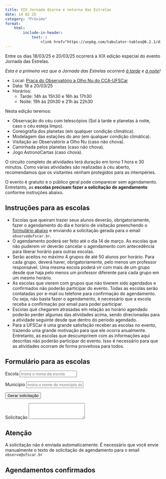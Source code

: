 ```yaml
---
title: XIX Jornada diurna e noturna das Estrelas
date: 14 02 25
category: "Próximo" 
format:
    html:
        include-in-header:
            text: |
                <link href="https://unpkg.com/tabulator-tables@6.2.1/dist/css/tabulator.min.css" rel="stylesheet"> <script type="text/javascript" src="https://unpkg.com/tabulator-tables@6.2.1/dist/js/tabulator.min.js"></script>
---
```


Entre os dias 18/03/25 e 20/03/25 ocorrerá a XIX edição especial do evento Jornada das Estrelas.

_Esta é a primeira vez que a Jornada das Estrelas ocorrerá [à tarde](/atividades/jornada_do_sol/jornada_do_sol.qmd) e [à noite](/atividades/jornada_das_estrelas/jornada_das_estrelas.qmd)!_

- Local: [Praça do Observatório a Olho Nu do CCA-UFSCar](/localizacao/localizacao.qmd)
- Data: 18 a 20/03/25
- Horários:
    - Tarde: 14h às 15h30 e 16h às 17h30
    - Noite: 19h às 20h30 e 21h às 22h30

Nesta edição teremos:

- Observação do céu com telescópios (Sol à tarde e planetas à noite, caso o céu esteja limpo).
- Coreografia dos planetas (em qualquer condição climática).
- Modelagem das estações do ano (em qualquer condição climática).
- Visitação ao Observatório a Olho Nu (caso não chova).
- Caminhada pelos planetas (caso não chova).
- Jogo AstronoCartas (caso chova).

O circuito completo de atividades terá duração em torno 1 hora e 30 minutos. Como várias atividades são realizadas à céu aberto, recomendamos que os visitantes venham protegidos para as intempéries.

O evento é gratuito e o público geral pode comparecer sem agendamento. Entretanto, as **escolas precisam fazer a solicitação de agendamento** conforme instruções abaixo.

<!-- Recebemos a informação do TCA que, nos dias do evento, a linha de ônibus [Linha 0403 - Parque das Arvores / Jardim Alvorada - Carro 820](https://www.smtca.sp.gov.br/wp-content/uploads/2023/01/LINHAS-E-HORARIOS-DE-ONIBUS-SITE-2023-01-30.pdf) estará operando. -->

## Instruções para as escolas

- Escolas que queiram trazer seus alunos deverão, obrigatoriamente, fazer o agendamento do dia e horário de visitação preenchendo o [formulário abaixo](#form_escolas) e enviando a solicitação gerada para o email `observe@ufscar.br`.
- O agendamento poderá ser feito até o dia 14 de março. As escolas que não puderem vir deverão cancelar o agendamento com antecedência para liberar horário para outras escolas.
- Serão aceitos no máximo 4 grupos de até 50 alunos por horário. Para cada grupo, deverá haver, obrigatoriamente, pelo menos um professor responsável. Uma mesma escola poderá vir com mais de um grupo desde que haja pelo menos um professor diferente para cada grupo em um mesmo horário.
- As escolas que vierem com grupos que não tiverem sido agendados e confirmados não poderão participar do evento. Todas as escolas serão contatadas por e-mail ou telefone para confirmação do agendamento. Ou seja, não basta fazer o agendamento, é necessário que a escola receba a confirmação por email para poder participar.
- Escolas que chegarem atrasadas em relação ao horário agendado poderão perder algumas das atividades acima, sendo direcionadas para a atividade seguinte desde que dentro do período agendado.	
- Para a UFSCar é uma grande satisfação receber as escolas no evento, trazendo uma grande motivação para que ele ocorra anualmente. Entretanto, as escolas que descumprirem com as informações aqui descritas não poderão participar do evento. Isso é necessário para que as atividades ocorram de forma proveitosa para todos.

## Formulário para as escolas {#form_escolas}


```{=html}
<form id="formulario">
   <p><div class="form-group">
        <label for="escola">Escola</label>
        <input type="text" class="form-control" id="escola" placeholder="Insira o nome da escola">
    </div></p> 
   <p><div class="form-group">
        <label for="municipio">Município</label>
        <input type="text" class="form-control" id="municipio" placeholder="Insira o nome do município da escola">
    </div></p> 
    <div id="grupos"></div>
   <p><button type="submit" class="btn btn-warning">Gerar solicitação</button></p>
   <p><label for="solicitacao">Solicitação</label>
        <textarea class="form-control" id="solicitacao" rows="3" readonly></textarea>
   </p> 
</form>

<script defer>
    const nulo = '---';
    const horarios = [ 
        '14h às 15h30',
        '16h às 17h30',
        '19h às 20h30',
        '21h às 22h30',
    ];
    const dias = ['18/03','19/03','20/03'];
    const alunos = {
        label: "Quantidade de alunos",
        options: [
            nulo,
            'menos que 15',
            'entre 15 e 30',
            'entre 30 e 50'
        ]
    };
    const escolaridade = {
        label: "Escolaridade",
        options: [
            nulo,
            'Infantil',
            'Fundamental 1',
            'Fundamental 2',
            'Ensino Médio',
            'EJA',
            'Superior',
            'Misto'
        ]   
    };
    const agendamentos = [
        {escola:'Colégio Delta', professor:'Aniele Dias', dia:'18/03', horario:'19h às 20h30', escolaridade:'Fundamental 2', alunos: 'entre 30 e 50'},        
        {escola:'EMEF THEREZA COLETTE OMETTO', professor:'Suzane Fazzi', dia:'18/03', horario:'19h às 20h30', escolaridade:'Fundamental 2', alunos: 'entre 30 e 50'},
        {escola:'EMEF THEREZA COLETTE OMETTO', professor:'Melissa Sommer', dia:'18/03', horario:'19h às 20h30', escolaridade:'Fundamental 2', alunos: 'entre 30 e 50'},
        {escola:'Colégio CONECTA', professor:'Maria Piva', dia:'19/03', horario:'14h às 15h30', escolaridade:'Fundamental 1', alunos: 'entre 30 e 50'},
        {escola:'EMEF PROFESSOR LEONALDO ZORNOFF', professor:'Pâmela Quintiliano', dia:'19/03', horario:'19h às 20h30', escolaridade:'Fundamental 2', alunos: 'entre 30 e 50'},
        {escola:'EE PROFESSOR VICENTE FERREIRA DOS SANTOS', professor:'Antonio de Souza', dia:'20/03', horario:'14h às 15h30', escolaridade:'Fundamental 2', alunos: 'entre 30 e 50'},        
    ];

    const Ngrupos = 6;

    const max_grupos_por_horario = 4;

    const evento = 'XIX Jornada das Estrelas';

    const professor = {
        label: "Professor(a)",
        placeholder: "Professor(a) responsável por acompanhar os estudantes"
    }
    const telefone = {
        label: "Telefone",
        placeholder: "Telefone para contato em caso de necessidade"
    }

    const datas = genDatasDisponiveisLista(agendamentos, dias, horarios, max_grupos_por_horario);

    let grupos = document.getElementById("grupos");
    for (let i = 1; i < Ngrupos+1; i++) {
        let botaoHTML = fromHTML(`<p><button type="button" class="btn btn-primary btn-block" data-bs-toggle="collapse" href="#grupo${i}">Grupo ${i}</button></p>`);
        grupos.append(botaoHTML);
        let divHTML = fromHTML(`<div id="grupo${i}" class="collapse"></div>"`);
        let professorHTML = genInput(`professor${i}`, divHTML, 'text', professor.label, professor.placeholder);
        let telefoneHTML = genInput(`telefone${i}`, divHTML, 'text', telefone.label, telefone.placeholder);
        let alunosHTML = genSelect(`alunos${i}`, divHTML, alunos.options, alunos.label); 
        let escolaridadeHTML = genSelect(`escolaridade${i}`, divHTML, escolaridade.options, escolaridade.label); 
        let opcao1HTML = genSelect(`opcao${i}1`, divHTML, datas, 'Opção 1'); 
        let opcao2HTML = genSelect(`opcao${i}2`, divHTML, datas, 'Opção 2'); 
        grupos.append(divHTML);
    };  

    function genDatasDisponiveisLista(agendamentos, dias, horarios, maxGrupos) {
        let datas = {};
        for (let d of dias) {
            let h = {};
            for (let hx of horarios) h[hx] = 0;
            datas[d] = h;
        }
        for (let a of agendamentos) datas[a.dia][a.horario]++;
        let datasDispo = [nulo];
        for (let d of dias) for (let hx of horarios) if (datas[d][hx] < maxGrupos) datasDispo.push(d + ' - ' + hx);
        return datasDispo;
    }

    function formSubmit(event) {
        event.preventDefault();
        let el = event.target.elements;
        let x0 = ``;
        let x = ``;
        if (el.escola.value == "") return alert("Insira o nome da Escola.");
        else {
            x0 = 
`Prezados organizadores da ${evento},

Nós, da instituição ${el.escola.value}, localizada no município de ${el.municipio.value}, gostaríamos de solicitar o agendamento para participação no evento nas seguintes datas:`
        }; 
        for (let i = 1; i < Ngrupos+1; i++) {
            if (el[`professor${i}`].value != "" &&
                el[`telefone${i}`].value != "" &&
                el[`alunos${i}`].value != nulo &&
                el[`opcao${i}1`].value != nulo) 
            {
                x += 
`

Grupo ${i}:
- Professor responsável: ${el[`professor${i}`].value}
- Telefone: ${el[`telefone${i}`].value}
- Número de alunos: ${el[`alunos${i}`].value}
- Escolaridade: ${el[`escolaridade${i}`].value}
- 1ª opção: ${el[`opcao${i}1`].value}
- 2ª opção: ${el[`opcao${i}2`].value}`;
            }
        }
        if (x == "") return alert("Informe os dados de pelo menos um grupo de alunos.");
        else {
            el.solicitacao.value = x0 + x;
            navigator.clipboard.writeText(x0+x);
            document.getElementById('solicitacao').setAttribute('rows', '20');  
            return alert("A solicitação foi copiada para a área de transferência. Cole-a no corpo do email e envie para oberve@ufscar.br");
        }
    }
    document.getElementById("formulario").addEventListener("submit", formSubmit);

    function genSelect(id, parentHTML, optionsList, label = "", paragraph = true) {
        let selectHTML = fromHTML(`<select class="form-select" id="${id}"></select>`);
        for (option of optionsList) {
            let optHTML = fromHTML(`<option>${option}</option>`);
            selectHTML.append(optHTML);
        }
        if (label != "") {
            let labelHTML = fromHTML(`<label for="${id}">${label}</label>`);
            parentHTML.append(labelHTML);
        }
        if (paragraph) {
            let parHTML = fromHTML('<p></p>');
            parHTML.append(selectHTML);
            parentHTML.append(parHTML);
        }
        else parentHTML.append(selectHTML);
    }

    function genInput(id, parentHTML, type, label = "", placeholder = "", paragraph = true) {
        let inputHTML = fromHTML(`<input type="${type}" class="form-control" id="${id}" placeholder="${placeholder}">`);
        if (label != "") {
            let labelHTML = fromHTML(`<label for="${id}">${label}</label>`);
            parentHTML.append(labelHTML);
        }
        if (paragraph) {
            let parHTML = fromHTML('<p></p>');
            parHTML.append(inputHTML);
            parentHTML.append(parHTML);
        }
        else parentHTML.append(inputHTML);
    }

    function fromHTML(html, trim = false) {
        html = trim ? html.trim() : html;
        if (!html) return null;

        const template = document.createElement('template');
        template.innerHTML = html;
        const result = template.content.children;

        if (result.length === 1) return result[0];
        return result;
    }

</script>
```

::: {.callout-note}
## Atenção
A solicitação não é enviada automaticamente. É necessário que você envie manualmente o texto de solicitação de agendamento para o email `observe@ufscar.br`
:::

## Agendamentos confirmados

```{=html}
<div id="tabelaAgendamentos"></div>

<script>
    var tableAgen = new Tabulator("#tabelaAgendamentos", {
        layout:"fitColumns",
        groupBy:["dia","horario"],
        data: agendamentos,
        columns:[
            {field:'escola', title:'Escola'},
            {field:'alunos', title:'Alunos'},
            {field:'escolaridade', title:'Nível'},
            {field:'professor', title:'Prof(a)'},
        ],
    });
</script>
```